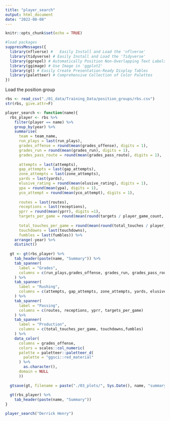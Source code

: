 ```yaml
---
title: "player_search"
output: html_document
date: "2022-08-08"
---
```


```r
knitr::opts_chunk$set(echo = TRUE)
```

```r
#load packages
suppressMessages({
  library(nflverse) #	Easily Install and Load the 'nflverse'
  library(tidyverse) # Easily Install and Load the 'Tidyverse'
  library(ggrepel) # Automatically Position Non-Overlapping Text Labels with 'ggplot2'
  library(ggimage) # Use Image in 'ggplot2'
  library(gt) # Easily Create Presentation-Ready Display Tables
  library(paletteer) # Comprehensive Collection of Color Palettes
})
```

Load the position group
```r
rbs <- read_csv("./01_data/Training_Data/position_groups/rbs.csv")
str(rbs, give.attr=F)
```
```r
player_search <- function(name){
  rbs_player <- rbs %>% 
    filter(player == name) %>% 
    group_by(year) %>% 
    summarise(
      team = team_name,
      run_plays = last(run_plays),
      grades_offense = round(mean(grades_offense), digits = 1),
      grades_run = round(mean(grades_run), digits = 1),
      grades_pass_route = round(mean(grades_pass_route), digits = 1),
      
      attempts = last(attempts),
      gap_attempts = last(gap_attempts), 
      zone_attempts = last(zone_attempts), 
      yards = last(yards),
      elusive_rating = round(mean(elusive_rating), digits = 1),
      ypa = round(mean(ypa), digits = 1), 
      yco_attempt = round(mean(yco_attempt), digits = 1), 
      
      routes = last(routes), 
      receptions = last(receptions),
      yprr = round(mean(yprr), digits =1),
      targets_per_game = round(mean(round(targets / player_game_count, digits = 1)),  digits = 1), 
      
      total_touches_per_game = round(mean(round(total_touches / player_game_count, digits =1)),  digits = 1), 
      touchdowns = last(touchdowns), 
      fumbles = last(fumbles)) %>% 
    arrange(-year) %>% 
    distinct()
  
  gt <- gt(rbs_player) %>% 
    tab_header(paste(name, "Summary")) %>% 
    tab_spanner(
      label = "Grades", 
      columns = c(run_plays,grades_offense, grades_run, grades_pass_route)
    ) %>% 
    tab_spanner(
      label = "Rushing", 
      columns = c(attempts, gap_attempts, zone_attempts, yards, elusive_rating, ypa, yco_attempt)
    ) %>% 
    tab_spanner(
      label = "Passing", 
      columns = c(routes, receptions, yprr, targets_per_game)
    ) %>% 
    tab_spanner(
      label = "Production", 
      columns = c(total_touches_per_game, touchdowns,fumbles)
    ) %>% 
    data_color(
      columns = grades_offense, 
      colors = scales::col_numeric(
      palette = paletteer::paletteer_d(
        palette = "ggsci::red_material"
      ) %>%
        as.character(),
      domain = NULL
      ))
  
  gtsave(gt, filename = paste("./03_plots/", Sys.Date(), name, "summary.html"))
  
  gt(rbs_player) %>% 
    tab_header(paste(name, "Summary"))
}

player_search("Derrick Henry")
```

